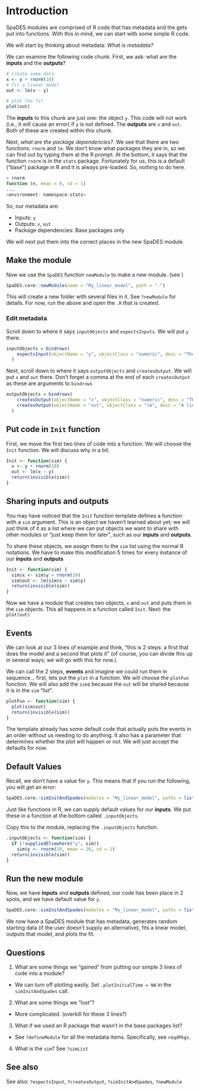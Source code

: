 # Introduction

SpaDES modules are comprised of R code that has metadata and the gets put into functions. With this in mind, we can start with some simple R code.

We will start by thinking about metadata: *What is metadata?*

We can examine the following code chunk. First, we ask: what are the **inputs** and the **outputs**?

```r

# create some data
x <- y + rnorm(10)
# fit a linear model
out <- lm(x ~ y)

# plot the fit
plot(out)
```

The **inputs** to this chunk are just one: the object `y`. This code will not work (i.e., it will cause an error) if `y` is not defined. The **outputs** are `x` and `out`. Both of these are created within this chunk.

Next, *what are the package dependencies?*. We see that there are two functions: `rnorm` and `lm`. We don't know what packages they are in, so we can find out by typing them at the R prompt. At the bottom, it says that the function `rnorm` is in the `stats` package. Fortunately for us, this is a default ("base") package in R and it is always pre-loaded. So, nothing to do here.

```r
> rnorm
function (n, mean = 0, sd = 1) 
...
<environment: namespace:stats>
```

So, our metadata are:

-   Inputs: `y`
-   Outputs: `x`, `out`
-   Package dependencies: Base packages only

We will next put them into the correct places in the new SpaDES module.

## Make the module

Now we use the `SpaDES` function `newModule` to make a new module. (see )

```r
SpaDES.core::newModule(name = "My_linear_model", path = ".")
```

This will create a new folder with several files in it. See `?newModule` for details. For now, run the above and open the `.R` that is created.

### Edit metadata

Scroll down to where it says `inputObjects` and `expectsInputs`. We will put `y` there.

```r
inputObjects = bindrows(
    expectsInput(objectName = "y", objectClass = "numeric", desc = "The inputs for the linear model", sourceURL = NA)
  )
```

Next, scroll down to where it says `outputObjects` and `createsOutput`. We will put `x` and `out` there. Don't forget a comma at the end of each `createsOutput` as these are arguments to `bindrows`

```r
outputObjects = bindrows(
    createsOutput(objectName = "x", objectClass = "numeric", desc = "The randomly created varible that is used as a response variable"),
    createsOutput(objectName = "out", objectClass = "lm", desc = "A linear model object from the equation (x ~ y)")
  )
```

## Put code in `Init` function

First, we move the first two lines of code into a function. We will choose the `Init` function. We will discuss why in a bit.

```r
Init <- function(sim) {
  x <- y + rnorm(10)
  out <- lm(x ~ y)
  return(invisible(sim))
}
```

## Sharing inputs and outputs

You may have noticed that the `Init` function template defines a function with a `sim` argument. This is an object we haven't learned about yet; we will just think of it as a list where we can put objects we want to share with other modules or "just keep them for later", such as our **inputs** and **outputs**.

To share these objects, we assign them to the `sim` list using the normal R notations. We have to make this modification 5 times for every instance of our **inputs** and **outputs**

```r
Init <- function(sim) {
  sim$x <- sim$y + rnorm(10)
  sim$out <- lm(sim$x ~ sim$y)
  return(invisible(sim))
}
```

Now we have a module that creates two objects, `x` and `out` and puts them in the `sim` objects. This all happens in a function called `Init`. Next: the `plot(out)`

## Events

We can look at our 3 lines of example and think, "this is 2 steps: a first that does the model and a second that plots it" (of course, you can divide this up in several ways; we will go with this for now.).

We can call the 2 steps, **events** and imagine we could run them in sequence... first, lets put the `plot` in a function. We will choose the `plotFun` function. We will also add the `sim$` because the `out` will be shared because it is in the `sim` "list".

```r
plotFun <- function(sim) {
  plot(sim$out)
  return(invisible(sim))
}
```

The template already has some default code that actually puts the events in an order without us needing to do anything. It also has a parameter that determines whether the plot will happen or not. We will just accept the defaults for now.

## Default Values

Recall, we don't have a value for `y`. This means that if you run the following, you will get an error:

```r
SpaDES.core::simInitAndSpades(modules = "My_linear_model", paths = list(modulePath = "tutos/NewModuleIntro"))
```

Just like functions in R, we can supply default values for our **inputs**. We put these in a function at the bottom called `.inputObjects`.

Copy this to the module, replacing the `.inputObjects` function.

```r
.inputObjects <- function(sim) {
  if (!suppliedElsewhere("y", sim))
    sim$y <- rnorm(10, mean = 20, sd = 2)
  return(invisible(sim))
}

```

## Run the new module

Now, we have **inputs** and **outputs** defined, our code has been place in 2 spots, and we have default value for `y`.

```r
SpaDES.core::simInitAndSpades(modules = "My_linear_model", paths = list(modulePath = "tutos/NewModuleIntro"))
```

We now have a SpaDES module that has metadata, generates random starting data (if the user doesn't supply an alternative), fits a linear model, outputs that model, and plots the fit.

## Questions

1.  What are some things we "gained" from putting our simple 3 lines of code into a module?

-   We can turn off plotting easily. Set `.plotInitialTime = NA` in the `simInitAndSpades` call.

2.  What are some things we "lost"?

-   More complicated. (overkill for these 3 lines?)

3.  What if we used an R package that wasn't in the base packages list?

-   See `?defineModule` for all the metadata items. Specifically, see `reqdPkgs`.

4.  What is the `sim`? See `?simList`

## See also

See also: `?expectsInput`, `?createsOutput`, `?simInitAndSpades`, `?newModule`

